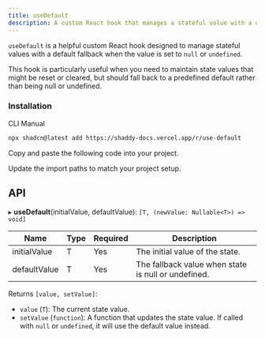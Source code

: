 ```yaml
---
title: useDefault
description: A custom React hook that manages a stateful value with a default fallback.
---
```


`useDefault` is a helpful custom React hook designed to manage stateful values with a default fallback when the value is set to `null` or `undefined`.

This hook is particularly useful when you need to maintain state values that might be reset or cleared, but should fall back to a predefined default rather than being null or undefined.

<ComponentPreview name="use-default-example" />

### Installation

<CodeTabs>

<TabsList>
  <TabsTrigger value="cli">CLI</TabsTrigger>
  <TabsTrigger value="manual">Manual</TabsTrigger>
</TabsList>

<TabsContent value="cli">

```bash
npx shadcn@latest add https://shaddy-docs.vercel.app/r/use-default
```

</TabsContent>

<TabsContent value="manual">

<Steps>

<Step>Copy and paste the following code into your project.</Step>

<ComponentSource name="use-default" />

<Step>Update the import paths to match your project setup.</Step>

</Steps>

</TabsContent>

</CodeTabs>

## API

▸ **useDefault**(initialValue, defaultValue): `[T, (newValue: Nullable<T>) => void]`

| Name         | Type | Required | Description                                         |
| ------------ | ---- | -------- | --------------------------------------------------- |
| initialValue | T    | Yes      | The initial value of the state.                     |
| defaultValue | T    | Yes      | The fallback value when state is null or undefined. |

Returns `[value, setValue]`:

- `value` (`T`): The current state value.
- `setValue` (`function`): A function that updates the state value. If called with `null` or `undefined`, it will use the default value instead.
